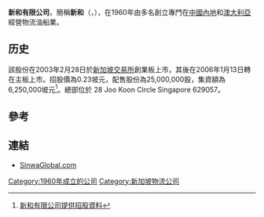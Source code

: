 '''新和有限公司'''，簡稱'''新和'''（'''{{lang-en|Sinwa Limited}}'''，{{sgx|5CN}}），在1960年由多名創立專門在[[中國內地|中國內地]]和[[澳大利亞|澳大利亞]]經營物流油船業。

==历史==
該股份在2003年2月28日於[[新加坡交易所|新加坡交易所]]創業板上市，其後在2006年1月13日轉在主板上市。招股價為0.23坡元，配售股份為25,000,000股，集資額為6,250,000坡元<ref>[http://info.sgx.com/webipo.nsf/IPOAttachmentsName/SINWA%20LIMITED/$File/Sinwa%20Final%20Unmarked.pdf 新和有限公司提供招股資料]{{Dead link|date=2018年6月 |bot=InternetArchiveBot |fix-attempted=no }}</ref>。總部位於 28 Joo Koon Circle Singapore 629057。

==參考==
{{reflist}}

==連結==
*[http://www.sinwaglobal.com SinwaGlobal.com] {{Wayback|url=http://www.sinwaglobal.com/ |date=20201124071721 }}

[[Category:1960年成立的公司|Category:1960年成立的公司]]
[[Category:新加坡物流公司|Category:新加坡物流公司]]
